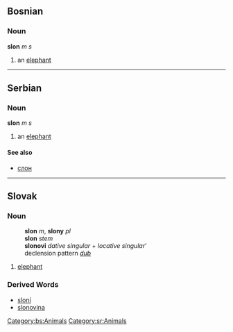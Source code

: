 ==Bosnian==
===Noun===
'''slon''' ''m s''
#an [[elephant]]
[[Category:bs:Animals]]
----
==Serbian==
===Noun===
'''slon''' ''m s''
#an [[elephant]]
====See also====
*[[слон]]
[[Category:sr:Animals]]
----
==Slovak==
===Noun===
:'''slon''' ''m'', '''slony''' ''pl''
:'''slon''' ''stem''
:'''slonovi''' ''dative singular'' + ''locative singular'''
:declension pattern ''[[Slovak declension pattern dub|dub]]''
#[[elephant]]
=== Derived Words ===
*[[sloní]]
*[[slonovina]]